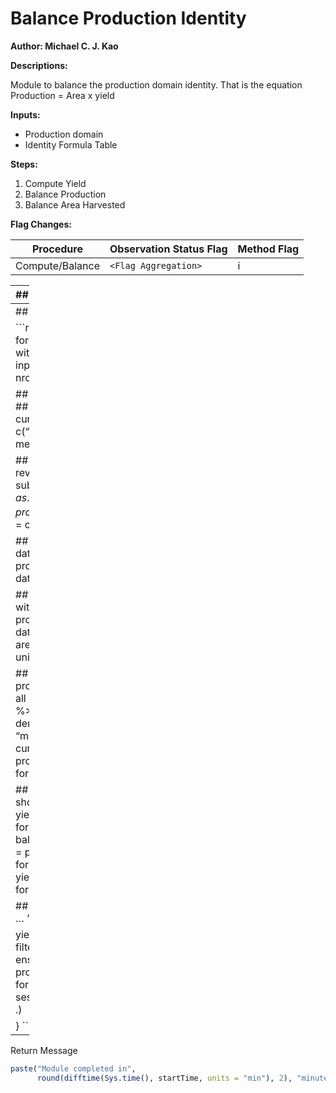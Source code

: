 # Balance Production Identity

**Author: Michael C. J. Kao**

**Descriptions:**

Module to balance the production domain identity. That is the equation
Production = Area x yield

**Inputs:**

* Production domain
* Identity Formula Table

**Steps:**

1. Compute Yield
2. Balance Production
3. Balance Area Harvested

**Flag Changes:**

| Procedure | Observation Status Flag | Method Flag|
| --- | --- | --- |
| Compute/Balance | `<Flag Aggregation>` | i |

---
## Initialisation
Load required libraries

```r
suppressMessages({
    library(faosws)
    library(faoswsFlag)
    library(faoswsUtil)
    library(faoswsProduction)
    library(faoswsProcessing)
    library(faoswsEnsure)
    library(magrittr)
    library(dplyr)
})
```

Set up for the test environment and parameters

```r
R_SWS_SHARE_PATH = Sys.getenv("R_SWS_SHARE_PATH")
```

This return FALSE if on the Statistical Working System

```r
if(CheckDebug()){

    library(faoswsModules)
    SETTINGS = ReadSettings("sws.yml")

    ## If you're not on the system, your settings will overwrite any others
    R_SWS_SHARE_PATH = SETTINGS[["share"]]

    ## Define where your certificates are stored
    SetClientFiles(SETTINGS[["certdir"]])

    ## Get session information from SWS. Token must be obtained from web interface
    GetTestEnvironment(baseUrl = SETTINGS[["server"]],
                       token = SETTINGS[["token"]])
}

startTime = Sys.time()
```

Variable to determine if all yield data should be computed (across entire
database) or just local session.

```r
updateAllData =
    !is.null(swsContext.computationParams$computation_selection) &&
    swsContext.computationParams$computation_selection == "all"

datasetConfig = GetDatasetConfig("agriculture", "aproduction")

sessionKey = swsContext.datasets[[1]]
```

If all yields should be updated, extend the key

```r
if(updateAllData){
    sessionKey = getAllYieldKey()
}
```

Create the formula table

NOTE (Michael): There are differemt formulas for different
                commodities, so we loop through multiple formulas
                to ensure all formulas are computed.

```r
formulaTuples =
    getQueryKey("measuredItemCPC", sessionKey) %>%
    getProductionFormula(itemCode = ., warn = TRUE)

unique_formulas = unique(formulaTuples[, list(input, productivity, output,
                                              unitConversion)])
```

---
## Balance Production Identity
Loop through the formulas

```r
for(i in seq(nrow(unique_formulas))){
    ## Subset the formula table
    current_formula = unique_formulas[i, ]
    with(current_formula,
         cat("Updating formula: ", output, " = ", input, " * ", productivity,
             "(", i, " out of ", nrow(unique_formulas), ")\n")
         )

    ## Get all the CPC codes we need by merging the specific
    ## production/output/input codes with the dataset.
    currentCPC = merge(formulaTuples, current_formula,
                       by = c("input", "productivity", "output",
                              "unitConversion"))[, measuredItemCPC]

    ## Create a subset key and filter the context to just the revelant
    ## item/element keys
    subKey = sessionKey
    subKey@dimensions$measuredElement@keys =
        as.character(current_formula[, list(input, output, productivity)])
    subKey@dimensions$measuredItemCPC@keys = currentCPC

    ## Obtain the processing parameter associated with the data
    processingParams =
        productionProcessingParameters(datasetConfig = datasetConfig)


    ## Create the formula parameter list
    formulaParameters =
        with(current_formula,
             productionFormulaParameters(datasetConfig = datasetConfig,
                                         productionCode = output,
                                         areaHarvestedCode = input,
                                         yieldCode = productivity,
                                         unitConversion = unitConversion)
             )

    ## Get the yield data and perform the necessary pre-processing
    ##
    ## NOTE (Michael): Should we also remove all previously calculated data?
    yieldData =
        GetData(subKey) %>%
        preProcessing(data = .) %>%
        denormalise(normalisedData = .,
                    denormaliseKey = "measuredElement") %>%
        createTriplet(data = .,
                      formula = current_formula) %>%
        ensureProductionInputs(data = .,
                               processingParam = processingParams,
                               formulaParameters = formulaParameters,
                               normalised = FALSE)

    ## Perform the yield module.
    ##
    ## NOTE (Michael): Maybe should have a while loop for this.
    computeYield(data = yieldData,
                 processingParameters = processingParams,
                 formulaParameters = formulaParameters)
    balanceProduction(data = yieldData,
                      processingParameters = processingParams,
                      formulaParameters = formulaParameters)
    balanceAreaHarvested(data = yieldData,
                         processingParameters = processingParams,
                         formulaParameters = formulaParameters)

    ## Module testing
    cat("Module Testing and saving data back ... \n")

    yieldData %>%
        normalise(.) %>%
        postProcessing(.) %>%
        filter(filter = flagMethod == "i") %>%
        ensureProductionOutputs(data = .,
                                processingParameters = processingParams,
                                formulaParameters = formulaParameters) %>%
        SaveData(domain = sessionKey@domain,
                 dataset = sessionKey@dataset,
                 data = .)

}
```

---
Return Message

```r
paste("Module completed in",
      round(difftime(Sys.time(), startTime, units = "min"), 2), "minutes.")
```

